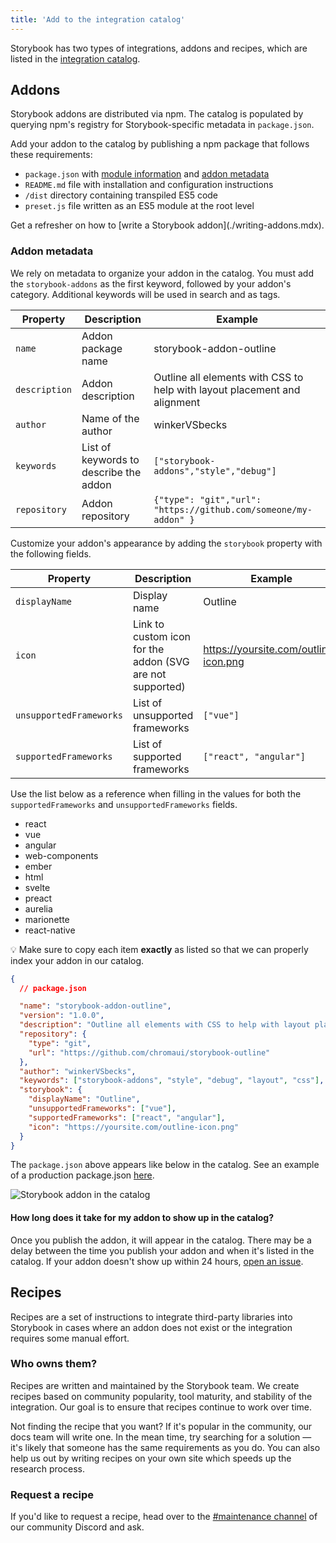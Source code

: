 ```yaml
---
title: 'Add to the integration catalog'
---
```


Storybook has two types of integrations, addons and recipes, which are listed in the [integration catalog](https://storybook.js.org/integrations/).

## Addons

Storybook addons are distributed via npm. The catalog is populated by querying npm's registry for Storybook-specific metadata in `package.json`.

Add your addon to the catalog by publishing a npm package that follows these requirements:

* `package.json` with [module information](./writing-addons.mdx#get-started) and [addon metadata](#addon-metadata)
* `README.md` file with installation and configuration instructions
* `/dist` directory containing transpiled ES5 code
* `preset.js` file written as an ES5 module at the root level

<div class="aside">
  Get a refresher on how to [write a Storybook addon](./writing-addons.mdx).
</div>

### Addon metadata

We rely on metadata to organize your addon in the catalog. You must add the `storybook-addons` as the first keyword, followed by your addon's category. Additional keywords will be used in search and as tags.

| Property      | Description                            | Example                                                                   |
| ------------- | -------------------------------------- | ------------------------------------------------------------------------- |
| `name`        | Addon package name                     | storybook-addon-outline                                                   |
| `description` | Addon description                      | Outline all elements with CSS to help with layout placement and alignment |
| `author`      | Name of the author                     | winkerVSbecks                                                             |
| `keywords`    | List of keywords to describe the addon | `["storybook-addons","style","debug"]`                                    |
| `repository`  | Addon repository                       | `{"type": "git","url": "https://github.com/someone/my-addon" }`           |

Customize your addon's appearance by adding the `storybook` property with the following fields.

| Property                | Description                                               | Example                               |
| ----------------------- | --------------------------------------------------------- | ------------------------------------- |
| `displayName`           | Display name                                              | Outline                               |
| `icon`                  | Link to custom icon for the addon (SVG are not supported) | https://yoursite.com/outline-icon.png |
| `unsupportedFrameworks` | List of unsupported frameworks                            | `["vue"]`                             |
| `supportedFrameworks`   | List of supported frameworks                              | `["react", "angular"]`                |

Use the list below as a reference when filling in the values for both the `supportedFrameworks` and `unsupportedFrameworks` fields.

* react
* vue
* angular
* web-components
* ember
* html
* svelte
* preact
* aurelia
* marionette
* react-native

<div class="aside">
  💡 Make sure to copy each item <strong>exactly</strong> as listed so that we can properly index your addon in our catalog.
</div>

```json
{
  // package.json

  "name": "storybook-addon-outline",
  "version": "1.0.0",
  "description": "Outline all elements with CSS to help with layout placement and alignment",
  "repository": {
    "type": "git",
    "url": "https://github.com/chromaui/storybook-outline"
  },
  "author": "winkerVSbecks",
  "keywords": ["storybook-addons", "style", "debug", "layout", "css"],
  "storybook": {
    "displayName": "Outline",
    "unsupportedFrameworks": ["vue"],
    "supportedFrameworks": ["react", "angular"],
    "icon": "https://yoursite.com/outline-icon.png"
  }
}
```

The `package.json` above appears like below in the catalog. See an example of a production package.json [here](https://github.com/chromaui/storybook-outline/blob/main/package.json).

![Storybook addon in the catalog](../_assets/addons/addon-display.png)

#### How long does it take for my addon to show up in the catalog?

Once you publish the addon, it will appear in the catalog. There may be a delay between the time you publish your addon and when it's listed in the catalog. If your addon doesn't show up within 24 hours, [open an issue](https://github.com/storybookjs/frontpage/issues).

## Recipes

Recipes are a set of instructions to integrate third-party libraries into Storybook in cases where an addon does not exist or the integration requires some manual effort.

### Who owns them?

Recipes are written and maintained by the Storybook team. We create recipes based on community popularity, tool maturity, and stability of the integration. Our goal is to ensure that recipes continue to work over time.

Not finding the recipe that you want? If it's popular in the community, our docs team will write one. In the mean time, try searching for a solution — it's likely that someone has the same requirements as you do. You can also help us out by writing recipes on your own site which speeds up the research process.

### Request a recipe

If you'd like to request a recipe, head over to the [#maintenance channel](https://discord.com/channels/486522875931656193/490070912448724992) of our community Discord and ask.
